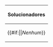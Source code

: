 <div style="width: 100%-1em; margin-left: 1em">
{| class="fcinfobox wikitable ct" width=100% height=100%
  ! class="ctOdd"|Solucionadores
  |-
  | class="ctEven"|{{#if:{{{Solvers|}}}|{{{Solvers}}}|''Nenhum''}}
|}
</div><noinclude><!-- Note to editors: Do Not Remove This Tag. -->
